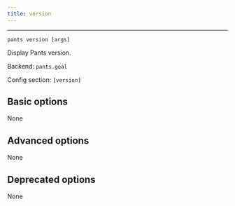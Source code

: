 ```yaml
---
title: version
---
```



---

```
pants version [args]
```

Display Pants version.

Backend: <span className="color--primary">`pants.goal`</span>

Config section: <span className="color--primary">`[version]`</span>

<span className={styles.options}>

## Basic options

None

## Advanced options

None

## Deprecated options

None

</span>


